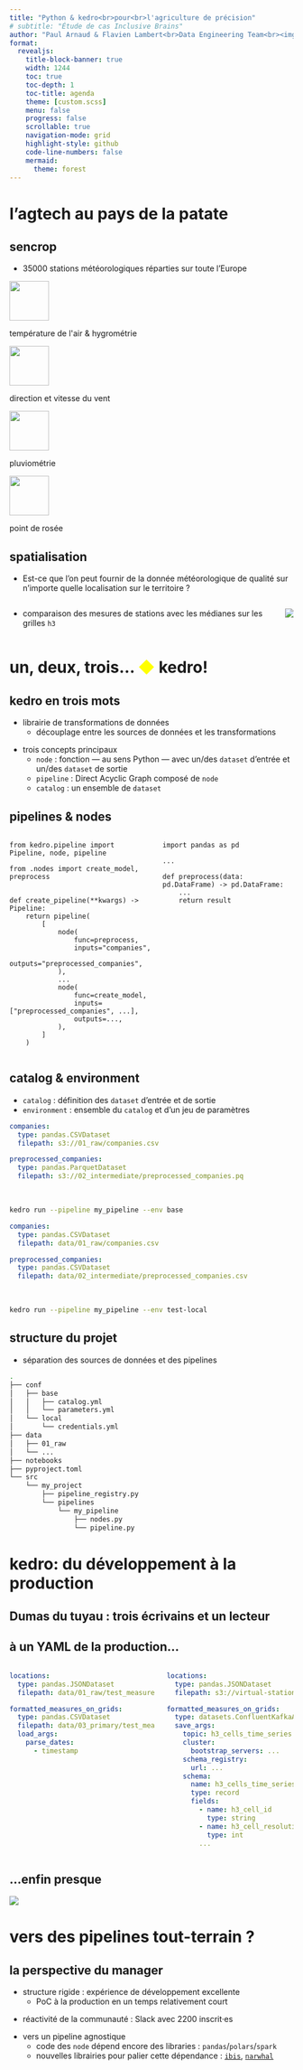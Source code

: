 ```yaml
---
title: "Python & kedro<br>pour<br>l'agriculture de précision"
# subtitle: "Étude de cas Inclusive Brains"
author: "Paul Arnaud & Flavien Lambert<br>Data Engineering Team<br><img src='./images/sencrop_logo_vertical_RVB.png' height=100px>"
format:
  revealjs:
    title-block-banner: true
    width: 1244
    toc: true
    toc-depth: 1
    toc-title: agenda
    theme: [custom.scss]
    menu: false
    progress: false
    scrollable: true
    navigation-mode: grid
    highlight-style: github
    code-line-numbers: false
    mermaid:
      theme: forest
---
```

# l'agtech au pays de la patate

## sencrop {background-opacity=0.25 background-image="./images/raincrop.jpg"}

- 35000 stations météorologiques réparties sur toute l'Europe

```{=html}
<div class="container">
  <img src="./images/grey-temp-hum-o.png" width="70em"/>
  <p>température de l'air & hygrométrie</p>
  <img src="./images/grey-wind.png" width="70em"/>
  <p>direction et vitesse du vent</p>
  <img src="./images/grey-rain-o.png" width="70em"/>
  <p>pluviométrie</p>
  <img src="./images/grey-dew-point.png" width="70em"/>
  <p>point de rosée</p>
</div>
```

## spatialisation 

- Est-ce que l'on peut fournir de la donnée météorologique de qualité sur n'importe quelle localisation sur le territoire ?

:::{.columns}

:::{.column #vcenter}

- comparaison des mesures de stations avec les médianes sur les grilles `h3`

:::
:::{.column #vcenter}

![](./images/pentagon_hexagon_children.png)

:::
:::

# un, deux, trois... <span style="color:yellow">◆</span> kedro!

## kedro en trois mots

:::{.fragment}

- librairie de transformations de données
  - découplage entre les sources de données et les transformations
:::

:::{.fragment}

- trois concepts principaux
  - `node` : fonction — au sens Python — avec un/des `dataset` d'entrée et un/des `dataset` de sortie
  - `pipeline` : Direct Acyclic Graph composé de `node`
  - `catalog` : un ensemble de `dataset`

:::

## pipelines & nodes

:::: {.columns}
:::{.column}

```.python
from kedro.pipeline import Pipeline, node, pipeline

from .nodes import create_model, preprocess


def create_pipeline(**kwargs) -> Pipeline:
    return pipeline(
        [
            node(
                func=preprocess,
                inputs="companies",
                outputs="preprocessed_companies",
            ),
            ...
            node(
                func=create_model,
                inputs=["preprocessed_companies", ...],
                outputs=...,
            ),
        ]
    )
```

:::
:::{.column}

```.python
import pandas as pd

...

def preprocess(data: pd.DataFrame) -> pd.DataFrame:
    ...
    return result
```

:::
:::

## catalog & environment

- `catalog` : définition des `dataset` d'entrée et de sortie
- `environment` : ensemble du `catalog` et d'un jeu de paramètres

:::{.r-stack}
:::{.fragment .fade-in-then-out}

```.yaml
companies:
  type: pandas.CSVDataset
  filepath: s3://01_raw/companies.csv

preprocessed_companies:
  type: pandas.ParquetDataset
  filepath: s3://02_intermediate/preprocessed_companies.pq
```

<br>

```sh
kedro run --pipeline my_pipeline --env base
```

:::

:::{.fragment .fade-in}

```.yaml
companies:
  type: pandas.CSVDataset
  filepath: data/01_raw/companies.csv

preprocessed_companies:
  type: pandas.CSVDataset
  filepath: data/02_intermediate/preprocessed_companies.csv
```

<br>

```sh
kedro run --pipeline my_pipeline --env test-local
```

:::
:::

## structure du projet

- séparation des sources de données et des pipelines

```.bash
.
├── conf
│   ├── base
│   │   ├── catalog.yml
│   │   └── parameters.yml
│   └── local
│       └── credentials.yml
├── data
│   ├── 01_raw
│   └── ...
├── notebooks
├── pyproject.toml
└── src
    └── my_project
        ├── pipeline_registry.py
        └── pipelines
            └── my_pipeline
                ├── nodes.py
                └── pipeline.py
```


# kedro: du développement à la production

## Dumas du tuyau : trois écrivains et un lecteur

## à un YAML de la production...

:::{.columns}

:::{.column}

```.yaml
locations:
  type: pandas.JSONDataset
  filepath: data/01_raw/test_measures/locations.json

formatted_measures_on_grids:
  type: pandas.CSVDataset
  filepath: data/03_primary/test_measures/measures_on_grids.csv
  load_args:
    parse_dates:
      - timestamp
```

:::
:::{.column}

```.yaml
locations:
  type: pandas.JSONDataset
  filepath: s3://virtual-stations/virtual-stations.json

formatted_measures_on_grids:
  type: datasets.ConfluentKafkaAvroDataset
  save_args:
    topic: h3_cells_time_series
    cluster:
      bootstrap_servers: ...
    schema_registry:
      url: ...
    schema:
      name: h3_cells_time_series
      type: record
      fields:
        - name: h3_cell_id
          type: string
        - name: h3_cell_resolution
          type: int
        ...
```

:::
:::

## ...enfin presque

![](./images/virtual-stations.png){fig-align="center"}

# vers des pipelines tout-terrain ?

## la perspective du manager

:::{.fragment}

- structure rigide : expérience de développement excellente
  - PoC à la production en un temps relativement court

:::
:::{.fragment}

- réactivité de la communauté : Slack avec 2200 inscrit·es

:::
:::{.fragment}

- vers un pipeline agnostique
  - code des `node` dépend encore des libraries : `pandas`/`polars`/`spark`
  - nouvelles librairies pour palier cette dépendance : [`ibis`](https://ibis-project.org/), [`narwhal`](https://github.com/narwhals-dev/narwhals)
:::
